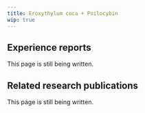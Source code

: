 ---
title: Eroxythylum coca + Psilocybin
wip: true
---

## Experience reports

This page is still being written.

## Related research publications

This page is still being written.


